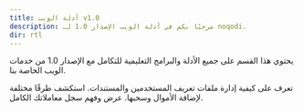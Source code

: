 ```yaml
---
title: أدلة الويب v1.0
description: مرحبًا بكم في أدلة الويب الإصدار 1.0 لـ noqodi.
dir: rtl
---
```


يحتوي هذا القسم على جميع الأدلة والبرامج التعليمية للتكامل مع الإصدار 1.0 من خدمات الويب الخاصة بنا.

<CardGrid>
    <Card title="إدارة الملف الشخصي" icon="user">
        تعرف على كيفية إدارة ملفات تعريف المستخدمين والمستندات.
    </Card>
    <Card title="التمويل" icon="credit-card">
        استكشف طرقًا مختلفة لإضافة الأموال وسحبها.
    </Card>
    <Card title="سجل المعاملات" icon="history">
        عرض وفهم سجل معاملاتك الكامل.
    </Card>
</CardGrid>